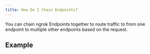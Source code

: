 ```yaml
---
title: How Do I Chain Endpoints?
---
```


You can chain ngrok Endpoints together to route traffic to from one endpoint to multiple other endpoints based on the request.

## Example
